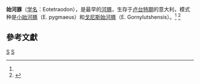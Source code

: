 {{Automatic Taxobox
| taxon = Eotetraodon
| authority = 
| image = Eotetraodon pygmaeus.jpg
| image_caption = 小始河豚（E. pygmaeus）的复原图
| fossil_range = {{fossilrange|48.6|40.4|[[卢台特期|卢台特期]]<ref name="sepkoskidb">{{cite journal |last=Sepkoski |first=Jack |title=A compendium of fossil marine animal genera |journal=Bulletins of American Paleontology |volume=363 |pages=1–560 |year=2002 |url=http://strata.ummp.lsa.umich.edu/jack/showgenera.php?taxon=611&rank=class |accessdate=2009-02-27 |url-status=yes |archiveurl=https://web.archive.org/web/20110723131237/http://strata.ummp.lsa.umich.edu/jack/showgenera.php?taxon=611&rank=class |archivedate=2011-07-23 }}</ref>}}
| type_species = 小始河豚 E. pygmaeus
}}
'''始河豚'''（[[学名|学名]]：Eotetraodon），是最早的[[河鲀|河豚]]，生存于[[卢台特期|卢台特期]]的意大利，模式种是[[小始河豚|小始河豚]]（E. pygmaeus）和[[戈尼斯始河豚|戈尼斯始河豚]]（E. Gornylutshensis）。<ref name="sepkoskidb"/>  <ref>{{cite journal|last1=Bannikov|first1=A. F.|last2=Tyler|first2=J. C. |year=2008 |title=A new species of the pufferfish ''Eotetraodon'' (Tetraodontiformes, Tetraodontidae) from the Eocene of the Northern Caucasus |journal=Paleontological Journal|volume=42|issue=5 |pages=526–530 |doi=10.1134/S0031030108050080}}</ref>

==參考文獻==
{{Reflist}}
{{Tetraodontiformes-stub}}
{{taxonbar}}
[[Category:四齒魨科|S]]
[[Category:始新世魚類|S]]